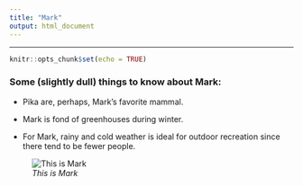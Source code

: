 ```yaml
---
title: "Mark"
output: html_document
---
```


***

```r
knitr::opts_chunk$set(echo = TRUE)
```

### Some (slightly dull) things to know about Mark:

* Pika are, perhaps, Mark's favorite mammal.

* Mark is fond of greenhouses during winter.

* For Mark, rainy and cold weather is ideal for outdoor recreation since there tend to be fewer people.

![*This is Mark*](https://github.com/azwanjaafar/assignment-2-maj223/blob/master/70759701.jpg?raw=true)
